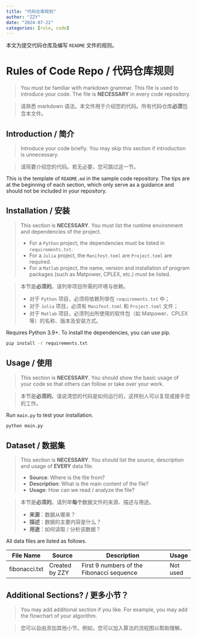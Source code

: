```yaml
---
title: "代码仓库规则"
author: "ZZY"
date: "2024-07-22"
categories: [rule, code]
---
```


本文为提交代码仓库及编写 `README` 文件的规则。 

# Rules of Code Repo / 代码仓库规则

> You must be familiar with markdown grammar. This file is used to introduce your code. The file is **NECESSARY** in every code repository.

> 请熟悉 markdown 语法。本文件用于介绍您的代码。所有代码仓库**必须**包含本文件。

## Introduction / 简介

> Introduce your code briefly. You may skip this section if introduction is unnecessary.

> 请简要介绍您的代码。若无必要，您可跳过这一节。

This is the template of `README.md` in the sample code repository. The tips are at the beginning of each section, which only serve as a guidance and should not be included in your repository.

## Installation / 安装

> This section is **NECESSARY**. You must list the runtime environment and dependencies of the project.
>
> * For a `Python` project, the dependencies must be listed in `requirements.txt`.
> * For a `Julia` project, the `Manifest.toml` are `Project.toml` are required.
> * For a `Matlab` project, the name, version and installation of program packages (such as Matpower, CPLEX, etc.) must be listed.

> 本节是**必须的**。请列举项目所需的环境与依赖。
>
> * 对于 `Python` 项目，必须将依赖列举在 `requirements.txt` 中；
> * 对于 `Julia` 项目，必须有 `Manifest.toml` 和 `Project.toml` 文件；
> * 对于 `Matlab` 项目，必须列出所使用的软件包（如 Matpower、CPLEX 等）的名称、版本及安装方式。

Requires Python 3.9+. To install the dependencies, you can use pip.

```bash
pip install -r requirements.txt
```

## Usage / 使用

> This section is **NECESSARY**. You should show the basic usage of your code so that others can follow or take over your work.

> 本节是**必须的**。请说清您的代码是如何运行的，这样别人可以复现或接手您的工作。

Run `main.py` to test your installation.

```bash
python main.py
```

## Dataset / 数据集

> This section is **NECESSARY**. You should list the source, description and usage of **EVERY** data file.
>
> * **Source**: Where is the file from?
> * **Description**: What is the main content of the file?
> * **Usage**: How can we read / analyze the file?

> 本节是**必须的**。请列举**每个**数据文件的来源、描述与用途。
>
> * **来源**：数据从哪来？
> * **描述**：数据的主要内容是什么？
> * **用途**：如何读取 / 分析该数据？

All data files are listed as follows.

| File Name     | Source         | Description                               | Usage    |
| ------------- | -------------- | ----------------------------------------- | -------- |
| fibonacci.txt | Created by ZZY | First 9 numbers of the Fibonacci sequence | Not used |

## Additional Sections? / 更多小节？

> You may add additional section if you like. For example, you may add the flowchart of your algorithm.

> 您可以自由添加其他小节。例如，您可以加入算法的流程图以帮助理解。
